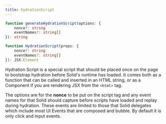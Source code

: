 ---
title: hydrationScript
---

```ts
function generateHydrationScript(options: {
	nonce?: string
	eventNames?: string[]
}): string

function HydrationScript(props: {
	nonce?: string
	eventNames?: string[]
}): JSX.Element

```

Hydration Script is a special script that should be placed once on the page to bootstrap hydration before Solid's runtime has loaded. 
It comes both as a function that can be called and inserted in an HTML string, or as a Component if you are rendering JSX from the `<html>` tag.

The options are for the **nonce** to be put on the script tag and any event names for that Solid should capture before scripts have loaded and replay during hydration. 
These events are limited to those that Solid delegates which include most UI Events that are composed and bubble. 
By default it is only click and input events.
